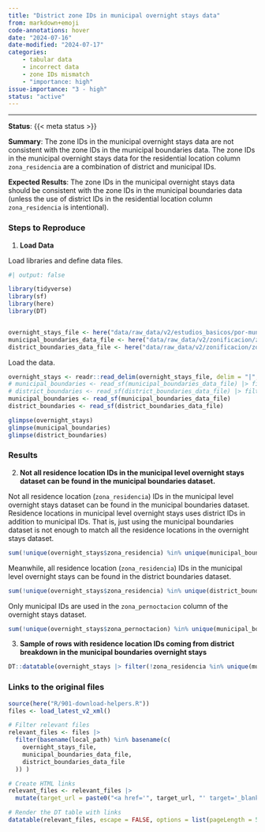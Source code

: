 ```yaml
---
title: "District zone IDs in municipal overnight stays data"
from: markdown+emoji
code-annotations: hover
date: "2024-07-16"
date-modified: "2024-07-17"
categories:
    - tabular data
    - incorrect data
    - zone IDs mismatch
    - "importance: high"
issue-importance: "3 - high"
status: "active"
---
```


---

**Status**: {{< meta status >}}

**Summary**: The zone IDs in the municipal overnight stays data are not consistent with the zone IDs in the municipal boundaries data. The zone IDs in the municipal overnight stays data for the residential location column `zona_residencia` are a combination of district and municipal IDs.

**Expected Results**: The zone IDs in the municipal overnight stays data should be consistent with the zone IDs in the municipal boundaries data (unless the use of district IDs in the residential location column `zona_residencia` is intentional).


### Steps to Reproduce

1. **Load Data**

Load libraries and define data files.

```r
#| output: false

library(tidyverse)
library(sf)
library(here)
library(DT)


overnight_stays_file <- here("data/raw_data/v2/estudios_basicos/por-municipios/pernoctaciones/ficheros-diarios/2022-01/20220101_Pernoctaciones_municipios.csv.gz")
municipal_boundaries_data_file <- here("data/raw_data/v2/zonificacion/zonificacion_municipios/zonificacion_municipios.shp")
district_boundaries_data_file <- here("data/raw_data/v2/zonificacion/zonificacion_distritos/zonificacion_distritos.shp")
```

Load the data.


```r
overnight_stays <- readr::read_delim(overnight_stays_file, delim = "|", show_col_types = FALSE, name_repair = "unique_quiet")
# municipal_boundaries <- read_sf(municipal_boundaries_data_file) |> filter(!grepl("PT|FR|externo", ID))
# district_boundaries <- read_sf(district_boundaries_data_file) |> filter(!grepl("PT|FR|externo", ID))
municipal_boundaries <- read_sf(municipal_boundaries_data_file)
district_boundaries <- read_sf(district_boundaries_data_file)
```

```r
glimpse(overnight_stays)
glimpse(municipal_boundaries)
glimpse(district_boundaries)
```


### Results

2. **Not all residence location IDs in the municipal level overnight stays dataset can be found in the municipal boundaries dataset.**

Not all residence location (`zona_residencia`) IDs in the municipal level overnight stays dataset can be found in the municipal boundaries dataset. Residence locations in municipal level overnight stays uses district IDs in addition to municipal IDs. That is, just using the municipal boundaries dataset is not enough to match all the residence locations in the overnight stays dataset.

```r
sum(!unique(overnight_stays$zona_residencia) %in% unique(municipal_boundaries$ID))
```

Meanwhile, all residence location (`zona_residencia`) IDs in the municipal level overnight stays can be found in the district boundaries dataset.

```r
sum(!unique(overnight_stays$zona_residencia) %in% unique(district_boundaries$ID))
```

Only municipal IDs are used in the `zona_pernoctacion` column of the overnight stays dataset.

```r
sum(!unique(overnight_stays$zona_pernoctacion) %in% unique(municipal_boundaries$ID))
```


3. **Sample of rows with residence location IDs coming from district breakdown in the municipal boundaries overnight stays**

```r
DT::datatable(overnight_stays |> filter(!zona_residencia %in% unique(municipal_boundaries$ID)) |> sample_n(100))
```



### Links to the original files

```r
source(here("R/901-download-helpers.R"))
files <- load_latest_v2_xml()

# Filter relevant files
relevant_files <- files |> 
  filter(basename(local_path) %in% basename(c(
    overnight_stays_file,
    municipal_boundaries_data_file,
    district_boundaries_data_file
  )) )

# Create HTML links
relevant_files <- relevant_files |> 
  mutate(target_url = paste0("<a href='", target_url, "' target='_blank'>", target_url, "</a>"))

# Render the DT table with links
datatable(relevant_files, escape = FALSE, options = list(pageLength = 5))
```


